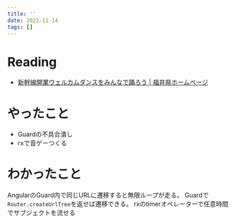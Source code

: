 ```yaml
---
title: ''
date: 2022-11-14
tags: []
---
```


# Reading
- [新幹線開業ウェルカムダンスをみんなで踊ろう | 福井県ホームページ](https://www.pref.fukui.lg.jp/doc/shinkansenkaigyo/welcomedance.html)

# やったこと
- Guardの不具合潰し
- rxで音ゲーつくる
# わかったこと
AngularのGuard内で同じURLに遷移すると無限ループが走る。
Guardで`Router.createUrlTree`を返せば遷移できる。
rxのtimerオペレーターで任意時間でサブジェクトを流せる


